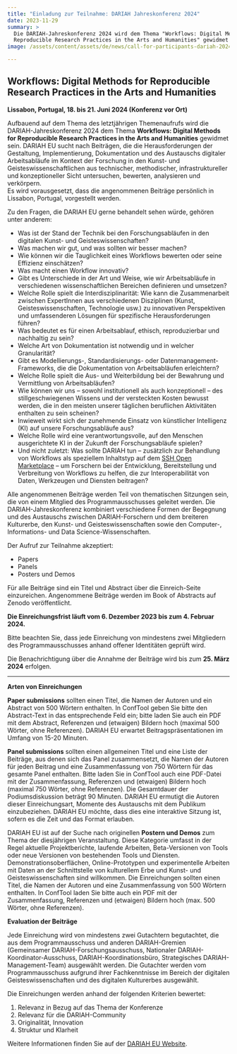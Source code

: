 ```yaml
---
title: "Einladung zur Teilnahme: DARIAH Jahreskonferenz 2024"
date: 2023-11-29
summary: >
  Die DARIAH-Jahreskonferenz 2024 wird dem Thema "Workflows: Digital Methods for
  Reproducible Research Practices in the Arts and Humanities" gewidmet sein.
image: /assets/content/assets/de/news/call-for-participants-dariah-2024/image.png

---
```


## Workflows: Digital Methods for Reproducible Research Practices in the Arts and Humanities

**Lissabon, Portugal, 18. bis 21. Juni 2024 (Konferenz vor Ort)**

Aufbauend auf dem Thema des letztjährigen Themenaufrufs wird die DARIAH-Jahreskonferenz 2024 dem Thema **Workflows: Digital Methods for Reproducible Research Practices in the Arts and Humanities** gewidmet sein. DARIAH EU sucht nach Beiträgen, die die Herausforderungen der Gestaltung, Implementierung, Dokumentation und des Austauschs digitaler Arbeitsabläufe im Kontext der Forschung in den Kunst- und Geisteswissenschaftlichen aus technischer, methodischer, infrastruktureller und konzeptioneller Sicht untersuchen, bewerten, analysieren und verkörpern.\
Es wird vorausgesetzt, dass die angenommenen Beiträge persönlich in Lissabon, Portugal, vorgestellt werden.

Zu den Fragen, die DARIAH EU gerne behandelt sehen würde, gehören unter anderem:

* Was ist der Stand der Technik bei den Forschungsabläufen in den digitalen Kunst- und Geisteswissenschaften?
* Was machen wir gut, und was sollten wir besser machen?
* Wie können wir die Tauglichkeit eines Workflows bewerten oder seine Effizienz einschätzen?
* Was macht einen Workflow innovativ?
* Gibt es Unterschiede in der Art und Weise, wie wir Arbeitsabläufe in verschiedenen wissenschaftlichen Bereichen definieren und umsetzen?
* Welche Rolle spielt die Interdisziplinarität: Wie kann die Zusammenarbeit zwischen ExpertInnen aus verschiedenen Disziplinen (Kunst, Geisteswissenschaften, Technologie usw.) zu innovativen Perspektiven und umfassenderen Lösungen für spezifische Herausforderungen führen?
* Was bedeutet es für einen Arbeitsablauf, ethisch, reproduzierbar und nachhaltig zu sein?
* Welche Art von Dokumentation ist notwendig und in welcher Granularität?
* Gibt es Modellierungs-, Standardisierungs- oder Datenmanagement-Frameworks, die die Dokumentation von Arbeitsabläufen erleichtern?
* Welche Rolle spielt die Aus- und Weiterbildung bei der Bewahrung und Vermittlung von Arbeitsabläufen?
* Wie können wir uns – sowohl institutionell als auch konzeptionell – des stillgeschwiegenen Wissens und der versteckten Kosten bewusst werden, die in den meisten unserer täglichen beruflichen Aktivitäten enthalten zu sein scheinen?
* Inwieweit wirkt sich der zunehmende Einsatz von künstlicher Intelligenz (KI) auf unsere Forschungsabläufe aus?
* Welche Rolle wird eine verantwortungsvolle, auf den Menschen ausgerichtete KI in der Zukunft der Forschungsabläufe spielen?
* Und nicht zuletzt: Was sollte DARIAH tun – zusätzlich zur Behandlung von Workflows als speziellem Inhaltstyp auf dem [SSH Open Marketplace](https://marketplace.sshopencloud.eu/search?categories=workflow) – um Forschern bei der Entwicklung, Bereitstellung und Verbreitung von Workflows zu helfen, die zur Interoperabilität von Daten, Werkzeugen und Diensten beitragen?

Alle angenommenen Beiträge werden Teil von thematischen Sitzungen sein, die von einem Mitglied des Programmausschusses geleitet werden. Die DARIAH-Jahreskonferenz kombiniert verschiedene Formen der Begegnung und des Austauschs zwischen DARIAH-Forschern und dem breiteren Kulturerbe, den Kunst- und Geisteswissenschaften sowie den Computer-, Informations- und Data Science-Wissenschaften.

Der Aufruf zur Teilnahme akzeptiert:

* Papers
* Panels
* Posters und Demos

Für alle Beiträge sind ein Titel und Abstract über die Einreich-Seite einzureichen. Angenommene Beiträge werden im Book of Abstracts auf Zenodo veröffentlicht.

**Die Einreichungsfrist läuft vom 6. Dezember 2023 bis zum 4. Februar 2024.**

Bitte beachten Sie, dass jede Einreichung von mindestens zwei Mitgliedern des Programmausschusses anhand offener Identitäten geprüft wird.

Die Benachrichtigung über die Annahme der Beiträge wird bis zum **25. März 2024** erfolgen.

***

**Arten von Einreichungen**

**Paper submissions** sollten einen Titel, die Namen der Autoren und ein Abstract von 500 Wörtern enthalten. In ConfTool geben Sie bitte den Abstract-Text in das entsprechende Feld ein; bitte laden Sie auch ein PDF mit dem Abstract, Referenzen und (etwaigen) Bildern hoch (maximal 500 Wörter, ohne Referenzen). DARIAH EU erwartet Beitragspräsentationen im Umfang von 15-20 Minuten.

**Panel submissions** sollten einen allgemeinen Titel und eine Liste der Beiträge, aus denen sich das Panel zusammensetzt, die Namen der Autoren für jeden Beitrag und eine Zusammenfassung von 750 Wörtern für das gesamte Panel enthalten. Bitte laden Sie in ConfTool auch eine PDF-Datei mit der Zusammenfassung, Referenzen und (etwaigen) Bildern hoch (maximal 750 Wörter, ohne Referenzen). Die Gesamtdauer der Podiumsdiskussion beträgt 90 Minuten. DARIAH EU ermutigt die Autoren dieser Einreichungsart, Momente des Austauschs mit dem Publikum einzubeziehen. DARIAH EU möchte, dass dies eine interaktive Sitzung ist, sofern es die Zeit und das Format erlauben.

DARIAH EU ist auf der Suche nach originellen **Postern und Demos** zum Thema der diesjährigen Veranstaltung. Diese Kategorie umfasst in der Regel aktuelle Projektberichte, laufende Arbeiten, Beta-Versionen von Tools oder neue Versionen von bestehenden Tools und Diensten. Demonstrationsoberflächen, Online-Prototypen und experimentelle Arbeiten mit Daten an der Schnittstelle von kulturellem Erbe und Kunst- und Geisteswissenschaften sind willkommen. Die Einreichungen sollten einen Titel, die Namen der Autoren und eine Zusammenfassung von 500 Wörtern enthalten. In ConfTool laden Sie bitte auch ein PDF mit der Zusammenfassung, Referenzen und (etwaigen) Bildern hoch (max. 500 Wörter, ohne Referenzen).

**Evaluation der Beiträge**

Jede Einreichung wird von mindestens zwei Gutachtern begutachtet, die aus dem Programmausschuss und anderen DARIAH-Gremien (Gemeinsamer DARIAH-Forschungsausschuss, Nationaler DARIAH-Koordinator-Ausschuss, DARIAH-Koordinationsbüro, Strategisches DARIAH-Management-Team) ausgewählt werden. Die Gutachter werden vom Programmausschuss aufgrund ihrer Fachkenntnisse im Bereich der digitalen Geisteswissenschaften und des digitalen Kulturerbes ausgewählt.

Die Einreichungen werden anhand der folgenden Kriterien bewertet:

1. Relevanz in Bezug auf das Thema der Konferenze
2. Relevanz für die DARIAH-Community
3. Originalität, Innovation
4. Struktur und Klarheit

Weitere Informationen finden Sie auf der [DARIAH EU Website](https://annualevent.dariah.eu/call-for-participants/).
